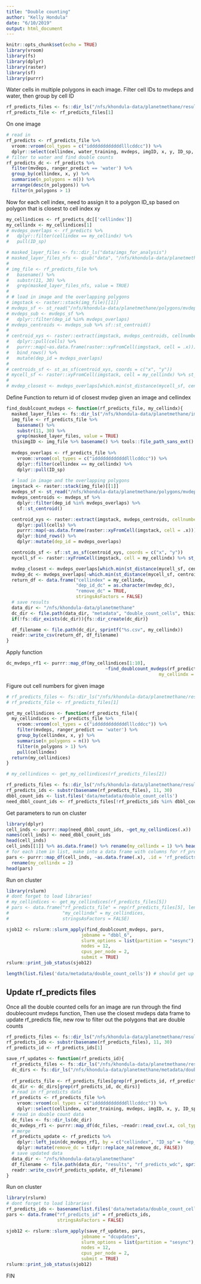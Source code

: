 ```yaml
---
title: "Double counting"
author: "Kelly Hondula"
date: "6/10/2019"
output: html_document
---
```


```r
knitr::opts_chunk$set(echo = TRUE)
library(vroom)
library(fs)
library(dplyr)
library(raster)
library(sf)
library(purrr)
```

Water cells in multiple polygons in each image. Filter cell IDs to mvdeps and water, then group by cell ID

```r
rf_predicts_files <- fs::dir_ls("/nfs/khondula-data/planetmethane/results/rf_predicts_noEHW_pixels")
rf_predicts_file <- rf_predicts_files[1]
```

On one image

```r
# read in
rf_predicts <- rf_predicts_file %>% 
  vroom::vroom(col_types = c("iddddddddddddlllcddcc")) %>%
  dplyr::select(cellindex, water_training, mvdeps, imgID, x, y, ID_sp, ranger_predict)
# filter to water and find double counts
rf_predicts_dc <- rf_predicts %>% 
  filter(mvdeps, ranger_predict == 'water') %>% 
  group_by(cellindex, x, y) %>%
  summarise(n_polygons = n()) %>% 
  arrange(desc(n_polygons)) %>% 
  filter(n_polygons > 1)
```

Now for each cell index, need to assign it to a polygon ID_sp based on polygon that is closest to cell index xy
```r
my_cellindices <- rf_predicts_dc[['cellindex']]
my_cellindx <- my_cellindices[1]
# mvdeps_overlaps <- rf_predicts %>% 
#   dplyr::filter(cellindex == my_cellindx) %>%
#   pull(ID_sp)
```

```r
# masked_layer_files <- fs::dir_ls("data/imgs_for_analysis")
# masked_layer_files_nfs <- gsub("data", "/nfs/khondula-data/planetmethane", masked_layer_files)
# 
# img_file <- rf_predicts_file %>%
#   basename() %>% 
#   substr(11, 30) %>%
#   grep(masked_layer_files_nfs, value = TRUE)
# 
# # load in image and the overlapping polygons
# imgstack <- raster::stack(img_file)[[1]]
# mvdeps_sf <- st_read("/nfs/khondula-data/planetmethane/polygons/mvdeps_buff20_inNLCD.shp")
# mvdeps_sub <- mvdeps_sf %>%
#   dplyr::filter(dep_id %in% mvdeps_overlaps)
# mvdeps_centroids <- mvdeps_sub %>% sf::st_centroid()
# 
# centroid_xys <- raster::extract(imgstack, mvdeps_centroids, cellnumbers = TRUE, df = TRUE) %>%
#   dplyr::pull(cells) %>%
#   purrr::map(~as.data.frame(raster::xyFromCell(imgstack, cell = .x))) %>% 
#   bind_rows() %>% 
#   mutate(dep_id = mvdeps_overlaps) 
# 
# centroids_sf <- st_as_sf(centroid_xys, coords = c("x", "y"))
# mycell_sf <- raster::xyFromCell(imgstack, cell = my_cellindx) %>% st_point()
# 
# mvdep_closest <- mvdeps_overlaps[which.min(st_distance(mycell_sf, centroids_sf))]
```

Define Function to return id of closest mvdep given an image and cellindex

```r
find_doublcount_mvdeps <- function(rf_predicts_file, my_cellindx){
  masked_layer_files <- fs::dir_ls("/nfs/khondula-data/planetmethane/imgs_for_analysis")
  img_file <- rf_predicts_file %>%
    basename() %>% 
    substr(11, 30) %>%
    grep(masked_layer_files, value = TRUE)
  thisimgID <- img_file %>% basename() %>% tools::file_path_sans_ext()
  
  mvdeps_overlaps <- rf_predicts_file %>% 
    vroom::vroom(col_types = c("iddddddddddddlllcddcc")) %>%
    dplyr::filter(cellindex == my_cellindx) %>%
    dplyr::pull(ID_sp)
  
  # load in image and the overlapping polygons
  imgstack <- raster::stack(img_file)[[1]]
  mvdeps_sf <- st_read("/nfs/khondula-data/planetmethane/polygons/mvdeps_buff20_inNLCD.shp")
  mvdeps_centroids <- mvdeps_sf %>%
    dplyr::filter(dep_id %in% mvdeps_overlaps) %>% 
    sf::st_centroid()

  centroid_xys <- raster::extract(imgstack, mvdeps_centroids, cellnumbers = TRUE, df = TRUE) %>%
    dplyr::pull(cells) %>%
    purrr::map(~as.data.frame(raster::xyFromCell(imgstack, cell = .x))) %>% 
    dplyr::bind_rows() %>% 
    dplyr::mutate(dep_id = mvdeps_overlaps) 

  centroids_sf <- sf::st_as_sf(centroid_xys, coords = c("x", "y"))
  mycell_sf <- raster::xyFromCell(imgstack, cell = my_cellindx) %>% st_point()

  mvdep_closest <- mvdeps_overlaps[which.min(st_distance(mycell_sf, centroids_sf))]
  mvdep_dc <- mvdeps_overlaps[-which.min(st_distance(mycell_sf, centroids_sf))]
  return_df <- data.frame("cellindex" = my_cellindx, 
                          "dep_id_dc" = as.character(mvdep_dc),
                          "remove_dc" = TRUE,
                          stringsAsFactors = FALSE)
  # save results 
  data_dir <- "/nfs/khondula-data/planetmethane"
  dc_dir <- file.path(data_dir, "metadata", "double_count_cells", thisimgID)
  if(!fs::dir_exists(dc_dir)){fs::dir_create(dc_dir)}

  df_filename <- file.path(dc_dir, sprintf("%s.csv", my_cellindx))
  readr::write_csv(return_df, df_filename)
}
```

Apply function
```r

dc_mvdeps_rf1 <- purrr::map_df(my_cellindices[1:10],
                                     ~find_doublcount_mvdeps(rf_predicts_files[1], 
                                                         my_cellindx = .x))

```

Figure out cell numbers for given image
```r
# rf_predicts_files <- fs::dir_ls("/nfs/khondula-data/planetmethane/results/rf_predicts_noEHW_pixels_v2")
# rf_predicts_file <- rf_predicts_files[1]

get_my_cellindices <- function(rf_predicts_file){
  my_cellindices <- rf_predicts_file %>% 
    vroom::vroom(col_types = c("iddddddddddddlllcddcc")) %>%
    filter(mvdeps, ranger_predict == 'water') %>% 
    group_by(cellindex, x, y) %>%
    summarise(n_polygons = n()) %>% 
    filter(n_polygons > 1) %>% 
    pull(cellindex)
  return(my_cellindices)
}

# my_cellindices <- get_my_cellindices(rf_predicts_files[2])
```

```r
rf_predicts_files <- fs::dir_ls("/nfs/khondula-data/planetmethane/results/rf_predicts_noEHW_pixels_v2")
rf_predicts_ids <- substr(basename(rf_predicts_files), 11, 30)
dbbl_count_ids <- list.files('data/metadata/double_count_cells')
need_dbbl_count_ids <- rf_predicts_files[!rf_predicts_ids %in% dbbl_count_ids]
```

Get parameters to run on cluster
```r
library(dplyr)
cell_inds <- purrr::map(need_dbbl_count_ids, ~get_my_cellindices(.x))
names(cell_inds) <- need_dbbl_count_ids
head(cell_inds)
cell_inds[[1]] %>% as.data.frame() %>% rename(my_cellindx = 1) %>% head()
# for each item in list, make into a data frame with columns for rf_predicts_file and my_cellindx
pars <- purrr::map_df(cell_inds, ~as.data.frame(.x), .id = 'rf_predicts_file') %>% 
  rename(my_cellindx = 2)
head(pars)
```

Run on cluster
```r
library(rslurm)
# dont forget to load libraries!
# my_cellindices <- get_my_cellindices(rf_predicts_files[5])
# pars <- data.frame("rf_predicts_file" = rep(rf_predicts_files[5], length(my_cellindices)),
#                    "my_cellindx" = my_cellindices,
#                    stringsAsFactors = FALSE)

sjob12 <- rslurm::slurm_apply(find_doublcount_mvdeps, pars, 
                            jobname = "dbbl_6",
                            slurm_options = list(partition = "sesync"),
                            nodes = 12,
                            cpus_per_node = 2,
                            submit = TRUE)
rslurm::print_job_status(sjob12)
```

```r
length(list.files('data/metadata/double_count_cells')) # should get up to 297 (based on RF files)
```


## Update rf_predicts files

Once all the double counted cells for an image are run through the find doublecount mvdeps function, Then use the closest mvdeps data frame to update rf_predicts file, new row to filter out the polygons that are double counts


```r
rf_predicts_files <- fs::dir_ls("/nfs/khondula-data/planetmethane/results/rf_predicts_noEHW_pixels_v2")
rf_predicts_ids <- substr(basename(rf_predicts_files), 11, 30)
rf_predicts_id <- rf_predicts_ids[1]
```

```r
save_rf_updates <- function(rf_predicts_id){
  rf_predicts_files <- fs::dir_ls("/nfs/khondula-data/planetmethane/results/rf_predicts_noEHW_pixels_v2")
  dc_dirs <- fs::dir_ls("/nfs/khondula-data/planetmethane/metadata/double_count_cells/")
  
  rf_predicts_file <- rf_predicts_files[grep(rf_predicts_id, rf_predicts_files)]
  dc_dir <- dc_dirs[grep(rf_predicts_id, dc_dirs)]
  # read in rf_predicts data
  rf_predicts <- rf_predicts_file %>% 
    vroom::vroom(col_types = c("iddddddddddddlllcddcc")) %>%
    dplyr::select(cellindex, water_training, mvdeps, imgID, x, y, ID_sp, ranger_predict)
  # read in double count data
  dc_files <- fs::dir_ls(dc_dir)
  dc_mvdeps_rf1 <- purrr::map_df(dc_files, ~readr::read_csv(.x, col_types = c("icl")))
  # merge
  rf_predicts_update <- rf_predicts %>%
    dplyr::left_join(dc_mvdeps_rf1, by = c("cellindex", "ID_sp" = "dep_id_dc")) %>%
    dplyr::mutate(remove_dc = tidyr::replace_na(remove_dc, FALSE))
  # save updated data
  data_dir <- "/nfs/khondula-data/planetmethane"
  df_filename <- file.path(data_dir, "results", "rf_predicts_wdc", sprintf("%s.csv", rf_predicts_id))
  readr::write_csv(rf_predicts_update, df_filename)
}
```

Run on cluster
```r
library(rslurm)
# dont forget to load libraries!
rf_predicts_ids <- basename(list.files('data/metadata/double_count_cells'))
pars <- data.frame("rf_predicts_id" = rf_predicts_ids,
                   stringsAsFactors = FALSE)

sjob12 <- rslurm::slurm_apply(save_rf_updates, pars, 
                            jobname = "dcupdates",
                            slurm_options = list(partition = "sesync"),
                            nodes = 12,
                            cpus_per_node = 2,
                            submit = TRUE)
rslurm::print_job_status(sjob12)
```

FIN
